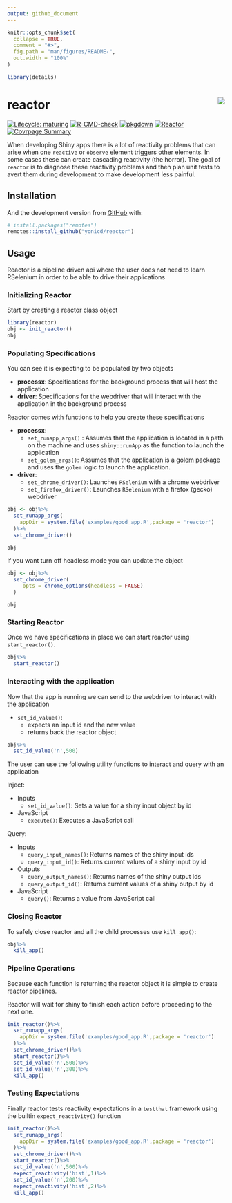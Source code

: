 ```yaml
---
output: github_document
---
```


<!-- README.md is generated from README.Rmd. Please edit that file -->

```r
knitr::opts_chunk$set(
  collapse = TRUE,
  comment = "#>",
  fig.path = "man/figures/README-",
  out.width = "100%"
)

library(details)
```

# reactor <img src="https://github.com/yonicd/hex/raw/master/images/logos/reactor.png" align="right" class="logo"/>

<!-- badges: start -->
[![Lifecycle: maturing](https://img.shields.io/badge/lifecycle-maturing-blue.svg)](https://www.tidyverse.org/lifecycle/#maturing)
[![R-CMD-check](https://github.com/yonicd/reactor/workflows/R-CMD-check/badge.svg)](https://github.com/yonicd/reactor/actions)
[![pkgdown](https://github.com/yonicd/reactor/workflows/pkgdown/badge.svg)](https://github.com/yonicd/reactor/actions)
[![Reactor](https://github.com/yonicd/reactor/workflows/Reactor/badge.svg)](https://github.com/yonicd/reactor/actions)
[![Covrpage Summary](https://img.shields.io/badge/covrpage-Last_Build_2020_12_21-brightgreen.svg)](https://tinyurl.com/yd2odf5g)
<!-- badges: end -->

When developing Shiny apps there is a lot of reactivity problems that can arise when one `reactive` or `observe` element triggers other elements. In some cases these can create cascading reactivity (the horror). The goal of `reactor` is to diagnose these reactivity problems and then plan unit tests to avert them during development to make development less painful.

## Installation

And the development version from [GitHub](https://github.com/) with:

``` r
# install.packages("remotes")
remotes::install_github("yonicd/reactor")
```

## Usage

Reactor is a pipeline driven api where the user does not need to learn RSelenium in order to be able to drive their applications

### Initializing Reactor

Start by creating a reactor class object

```r
library(reactor)
obj <- init_reactor()
obj
```

### Populating Specifications

You can see it is expecting to be populated by two objects 

  - __processx__: Specifications for the background process that will host the application
  - __driver__: Specifications for the webdriver that will interact with the application in the background process
  
Reactor comes with functions to help you create these specifications

  - __processx__: 
    - `set_runapp_args()` : Assumes that the application is located in a path on the machine and uses `shiny::runApp` as the function to launch the application
    - `set_golem_args()`: Assumes that the application is a [golem](https://github.com/ThinkR-open/golem) package and uses the `golem` logic to launch the application.
  - __driver__:
    - `set_chrome_driver()`: Launches `RSelenium` with a chrome webdriver 
    - `set_firefox_driver()`: Launches `RSelenium` with a firefox (gecko) webdriver 

```r
obj <- obj%>%
  set_runapp_args(
    appDir = system.file('examples/good_app.R',package = 'reactor')
  )%>%
  set_chrome_driver()

```

 
```details
obj
```

If you want turn off headless mode you can update the object

```r
obj <- obj%>%
  set_chrome_driver(
     opts = chrome_options(headless = FALSE)
  )

```

```details
obj
```

### Starting Reactor

Once we have specifications in place we can start reactor using `start_reactor()`. 

```r
obj%>%
  start_reactor()
```

### Interacting with the application

Now that the app is running we can send to the webdriver to interact with the application

- `set_id_value()`: 
  - expects an input id and the new value
  - returns back the reactor object

```r
obj%>%
  set_id_value('n',500)
```

The user can use the following utility functions to interact and query with an application

Inject:

- Inputs
  - `set_id_value()`: Sets a value for a shiny input object by id
- JavaScript
  - `execute()`: Executes a JavaScript call

Query:

- Inputs 
  - `query_input_names()`: Returns names of the shiny input ids
  - `query_input_id()`: Returns current values of a shiny input by id
- Outputs
  - `query_output_names()`: Returns names of the shiny output ids
  - `query_output_id()`: Returns current values of a shiny output by id
- JavaScript
  - `query()`: Returns a value from JavaScript call

### Closing Reactor

To safely close reactor and all the child processes use `kill_app()`:

```r
obj%>%
  kill_app()
```

### Pipeline Operations

Because each function is returning the reactor object it is simple to create reactor pipelines.

Reactor will wait for shiny to finish each action before proceeding to the next one.

```r
init_reactor()%>%
  set_runapp_args(
    appDir = system.file('examples/good_app.R',package = 'reactor')
  )%>%
  set_chrome_driver()%>%
  start_reactor()%>%
  set_id_value('n',500)%>%
  set_id_value('n',300)%>%
  kill_app()
```

### Testing Expectations

Finally reactor tests reactivity expectations in a `testthat` framework using the builtin `expect_reactivity()` function 

```r
init_reactor()%>%
  set_runapp_args(
    appDir = system.file('examples/good_app.R',package = 'reactor')
  )%>%
  set_chrome_driver()%>%
  start_reactor()%>%
  set_id_value('n',500)%>%
  expect_reactivity('hist',1)%>%
  set_id_value('n',200)%>%
  expect_reactivity('hist',2)%>%
  kill_app()
```

